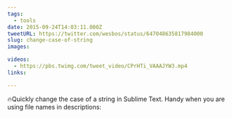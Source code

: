 ```yaml
---
tags:
  - tools
date: 2015-09-24T14:03:11.000Z
tweetURL: https://twitter.com/wesbos/status/647048635817984000
slug: change-case-of-string
images:

videos:
  - https://pbs.twimg.com/tweet_video/CPrHTi_VAAAJYW3.mp4
links:

---
```

🔥Quickly change the case of a string in Sublime Text. Handy when you are using file names in descriptions:
